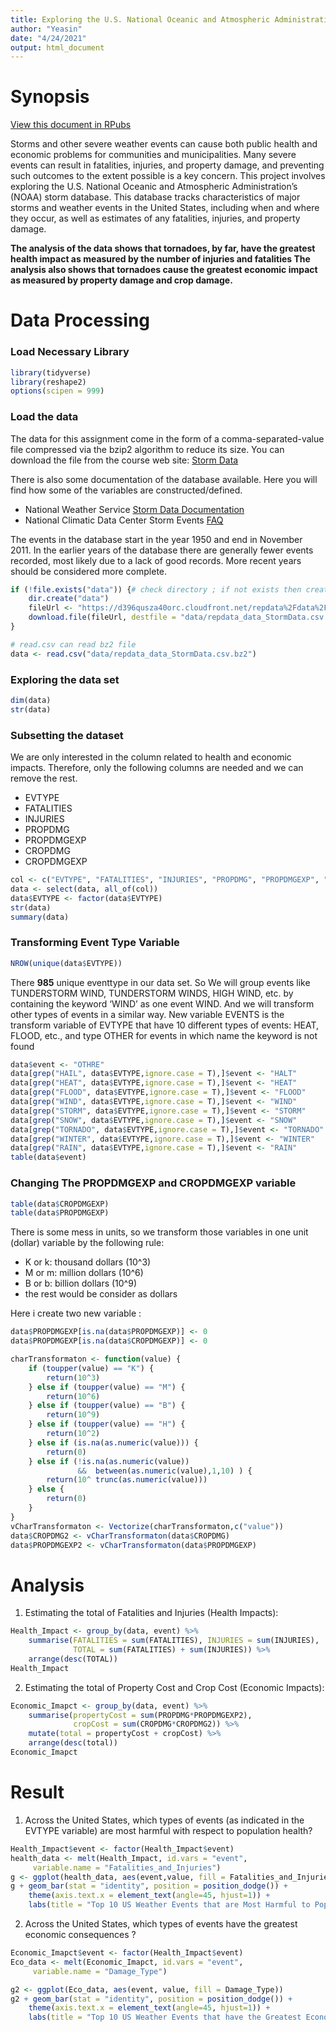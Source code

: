 ```yaml
---
title: Exploring the U.S. National Oceanic and Atmospheric Administration’s (NOAA) storm database
author: "Yeasin"
date: "4/24/2021"
output: html_document
---
```


# Synopsis
[View this document in RPubs](https://rpubs.com/yeasinopu/Reproducible-Research-Course-Project-2)

Storms and other severe weather events can cause both public health and economic problems for communities and municipalities. Many severe events can result in fatalities, injuries, and property damage, and preventing such outcomes to the extent possible is a key concern.
This project involves exploring the U.S. National Oceanic and Atmospheric Administration's (NOAA) storm database. This database tracks characteristics of major storms and weather events in the United States, including when and where they occur, as well as estimates of any fatalities, injuries, and property damage.

**The analysis of the data shows that tornadoes, by far, have the greatest health impact as measured by the number of injuries and fatalities The analysis also shows that tornadoes cause the greatest economic impact as measured by property damage and crop damage.** 

# Data Processing
### Load Necessary Library
```r
library(tidyverse)
library(reshape2)
options(scipen = 999)
```
### Load the data
The data for this assignment come in the form of a comma-separated-value file compressed via the bzip2 algorithm to reduce its size. You can download the file from the course web site: [Storm Data](https://d396qusza40orc.cloudfront.net/repdata%2Fdata%2FStormData.csv.bz2)

There is also some documentation of the database available. Here you will find how some of the variables are constructed/defined.

- National Weather Service [Storm Data Documentation](https://d396qusza40orc.cloudfront.net/repdata%2Fpeer2_doc%2Fpd01016005curr.pdf)
- National Climatic Data Center Storm Events [FAQ](https://d396qusza40orc.cloudfront.net/repdata%2Fpeer2_doc%2FNCDC%20Storm%20Events-FAQ%20Page.pdf)  

The events in the database start in the year 1950 and end in November 2011. In the earlier years of the database there are generally fewer events recorded, most likely due to a lack of good records. More recent years should be considered more complete.
```r
if (!file.exists("data")) {# check directory ; if not exists then create
    dir.create("data")
    fileUrl <- "https://d396qusza40orc.cloudfront.net/repdata%2Fdata%2FStormData.csv.bz2"
    download.file(fileUrl, destfile = "data/repdata_data_StormData.csv.bz2", method = "auto")
}
```

```r
# read.csv can read bz2 file 
data <- read.csv("data/repdata_data_StormData.csv.bz2")

```

### Exploring the data set
```r
dim(data)
str(data)
```
### Subsetting the dataset
We are only interested in the column related to health and economic impacts. Therefore, only the following columns are needed and we can remove the rest.

- EVTYPE
- FATALITIES
- INJURIES
- PROPDMG
- PROPDMGEXP
- CROPDMG
- CROPDMGEXP
```r
col <- c("EVTYPE", "FATALITIES", "INJURIES", "PROPDMG", "PROPDMGEXP", "CROPDMG", "CROPDMGEXP")
data <- select(data, all_of(col))
data$EVTYPE <- factor(data$EVTYPE)
str(data)
summary(data)
```
### Transforming Event Type Variable
```r
NROW(unique(data$EVTYPE))
```
There **985** unique eventtype in our data set. So We will group events like TUNDERSTORM WIND, TUNDERSTORM WINDS, HIGH WIND, etc. by containing the keyword ‘WIND’ as one event WIND. And we will transform other types of events in a similar way. New variable EVENTS is the transform variable of EVTYPE that have 10 different types of events: HEAT, FLOOD, etc., and type OTHER for events in which name the keyword is not found
```r
data$event <- "OTHRE"
data[grep("HAIL", data$EVTYPE,ignore.case = T),]$event <- "HALT"
data[grep("HEAT", data$EVTYPE,ignore.case = T),]$event <- "HEAT"
data[grep("FLOOD", data$EVTYPE,ignore.case = T),]$event <- "FLOOD"
data[grep("WIND", data$EVTYPE,ignore.case = T),]$event <- "WIND"
data[grep("STORM", data$EVTYPE,ignore.case = T),]$event <- "STORM"
data[grep("SNOW", data$EVTYPE,ignore.case = T),]$event <- "SNOW"
data[grep("TORNADO", data$EVTYPE,ignore.case = T),]$event <- "TORNADO"
data[grep("WINTER", data$EVTYPE,ignore.case = T),]$event <- "WINTER"
data[grep("RAIN", data$EVTYPE,ignore.case = T),]$event <- "RAIN"
table(data$event)
```
### Changing The **PROPDMGEXP** and **CROPDMGEXP** variable
```r
table(data$CROPDMGEXP)
table(data$PROPDMGEXP)
```
There is some mess in units, so we transform those variables in one unit (dollar) variable by the following rule:

- K or k: thousand dollars (10^3)  
- M or m: million dollars (10^6)  
- B or b: billion dollars (10^9)  
- the rest would be consider as dollars  

Here i create two new variable :
```r
data$PROPDMGEXP[is.na(data$PROPDMGEXP)] <- 0
data$PROPDMGEXP[is.na(data$CROPDMGEXP)] <- 0

charTransformaton <- function(value) {
    if (toupper(value) == "K") {
        return(10^3) 
    } else if (toupper(value) == "M") {
        return(10^6)
    } else if (toupper(value) == "B") {
        return(10^9)
    } else if (toupper(value) == "H") {
        return(10^2)
    } else if (is.na(as.numeric(value))) {
        return(0)
    } else if (!is.na(as.numeric(value)) 
               &&  between(as.numeric(value),1,10) ) {
        return(10^ trunc(as.numeric(value)))
    } else {
        return(0)
    }
}
vCharTransformaton <- Vectorize(charTransformaton,c("value"))
data$CROPDMG2 <- vCharTransformaton(data$CROPDMG)
data$PROPDMGEXP2 <- vCharTransformaton(data$PROPDMGEXP)
```
# Analysis
1. Estimating the total of Fatalities and Injuries (Health Impacts):
```r
Health_Impact <- group_by(data, event) %>%
    summarise(FATALITIES = sum(FATALITIES), INJURIES = sum(INJURIES),
              TOTAL = sum(FATALITIES) + sum(INJURIES)) %>%
    arrange(desc(TOTAL))
Health_Impact
```
2. Estimating the total of Property Cost and Crop Cost (Economic Impacts):

```r
Economic_Imapct <- group_by(data, event) %>%
    summarise(propertyCost = sum(PROPDMG*PROPDMGEXP2),
              cropCost = sum(CROPDMG*CROPDMG2)) %>%
    mutate(total = propertyCost + cropCost) %>%
    arrange(desc(total))
Economic_Imapct
```
# Result
1. Across the United States, which types of events (as indicated in the EVTYPE variable) are most harmful with respect to population health?

```r
Health_Impact$event <- factor(Health_Impact$event)
health_data <- melt(Health_Impact, id.vars = "event",
     variable.name = "Fatalities_and_Injuries")
g <- ggplot(health_data, aes(event,value, fill = Fatalities_and_Injuries)) 
g + geom_bar(stat = "identity", position = position_dodge()) +
    theme(axis.text.x = element_text(angle=45, hjust=1)) +
    labs(title = "Top 10 US Weather Events that are Most Harmful to Population", x= "Event Type", y = "Total Injuries/Fatalities")

```
2. Across the United States, which types of events have the greatest economic consequences ?

```r
Economic_Imapct$event <- factor(Health_Impact$event)
Eco_data <- melt(Economic_Imapct, id.vars = "event",
     variable.name = "Damage_Type")

g2 <- ggplot(Eco_data, aes(event, value, fill = Damage_Type))
g2 + geom_bar(stat = "identity", position = position_dodge()) +
    theme(axis.text.x = element_text(angle=45, hjust=1)) +
    labs(title = "Top 10 US Weather Events that have the Greatest Economic consequences", x = "Event Type", y = "Cost and Damage")
```

